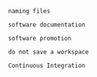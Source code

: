 
```block2
naming files
```

```block2
software documentation
```

```block2
software promotion
```

```block2
do not save a workspace
```


```block2
Continuous Integration
```
